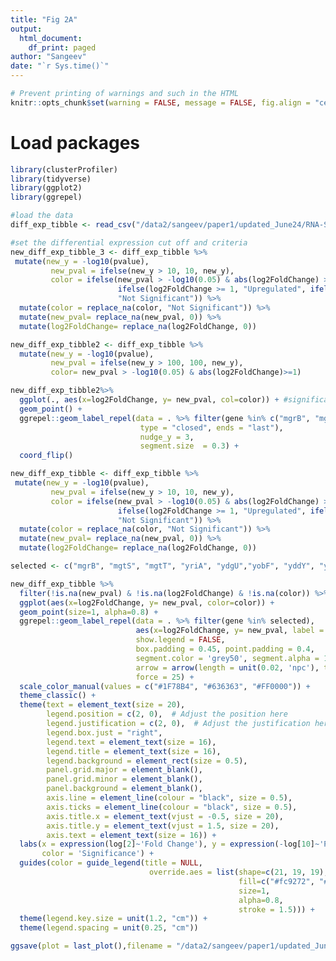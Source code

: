 ```yaml
---
title: "Fig 2A"
output: 
  html_document:
    df_print: paged
author: "Sangeev"
date: "`r Sys.time()`"
---
```


<style type="text/css">
.main-container {
  max-width: 1500px;
  margin-left: auto;
  margin-right: auto;
}
</style>

```r
# Prevent printing of warnings and such in the HTML
knitr::opts_chunk$set(warning = FALSE, message = FALSE, fig.align = "center", eval = FALSE)
```

# Load packages
```r
library(clusterProfiler)
library(tidyverse)
library(ggplot2)
library(ggrepel)
```

```r
#load the data
diff_exp_tibble <- read_csv("/data2/sangeev/paper1/updated_June24/RNA-Seq/dataframe/RNA_seq_differentially_regulated.csv")
```

```r
#set the differential expression cut off and criteria
new_diff_exp_tibble_3 <- diff_exp_tibble %>%
 mutate(new_y = -log10(pvalue),
         new_pval = ifelse(new_y > 10, 10, new_y),
         color = ifelse(new_pval > -log10(0.05) & abs(log2FoldChange) >= 1, 
                        ifelse(log2FoldChange >= 1, "Upregulated", ifelse(log2FoldChange <= -1, "Downregulated", "Not Significant")), 
                        "Not Significant")) %>%
  mutate(color = replace_na(color, "Not Significant")) %>%
  mutate(new_pval= replace_na(new_pval, 0)) %>%
  mutate(log2FoldChange= replace_na(log2FoldChange, 0)) 
```
```r
new_diff_exp_tibble2 <- diff_exp_tibble %>%
  mutate(new_y = -log10(pvalue),
         new_pval = ifelse(new_y > 100, 100, new_y),
         color= new_pval > -log10(0.05) & abs(log2FoldChange)>=1)

new_diff_exp_tibble2%>%
  ggplot(., aes(x=log2FoldChange, y= new_pval, col=color)) + #significant and large change...
  geom_point() +
  ggrepel::geom_label_repel(data = . %>% filter(gene %in% c("mgrB", "mgtS", "mgtT", "yriA", "ydgU","yobF", "yddY", "ymiA", "yadX", "ymiC", "yadW", "yqhI", "dinQ", "yoaI", "pmrR", "yriB",  "ykgS")), aes(x=log2FoldChange, y= new_pval, label = gene), inherit.aes = F, arrow = arrow(length = unit(0.02, "npc"), 
                             type = "closed", ends = "last"),
                             nudge_y = 3,
                             segment.size  = 0.3) +
  coord_flip()

```
```r
new_diff_exp_tibble <- diff_exp_tibble %>%
 mutate(new_y = -log10(pvalue),
         new_pval = ifelse(new_y > 10, 10, new_y),
         color = ifelse(new_pval > -log10(0.05) & abs(log2FoldChange) >= 1, 
                        ifelse(log2FoldChange >= 1, "Upregulated", ifelse(log2FoldChange <= -1, "Downregulated", "Not Significant")), 
                        "Not Significant")) %>%
  mutate(color = replace_na(color, "Not Significant")) %>%
  mutate(new_pval= replace_na(new_pval, 0)) %>%
  mutate(log2FoldChange= replace_na(log2FoldChange, 0)) 
```


```r
selected <- c("mgrB", "mgtS", "mgtT", "yriA", "ydgU","yobF", "yddY", "ymiA", "yadX", "ymiC", "yadW", "yqhI", "dinQ", "yoaI", "pmrR", "yriB",  "ykgS")
```


```r
new_diff_exp_tibble %>%
  filter(!is.na(new_pval) & !is.na(log2FoldChange) & !is.na(color)) %>%
  ggplot(aes(x=log2FoldChange, y= new_pval, color=color)) + 
  geom_point(size=1, alpha=0.8) +
  ggrepel::geom_label_repel(data = . %>% filter(gene %in% selected), 
                            aes(x=log2FoldChange, y= new_pval, label = gene, fontface = "italic", size=6), 
                            show.legend = FALSE,
                            box.padding = 0.45, point.padding = 0.4,
                            segment.color = 'grey50', segment.alpha = 1,
                            arrow = arrow(length = unit(0.02, 'npc'), type = 'closed'),
                            force = 25) +
  scale_color_manual(values = c("#1F78B4", "#636363", "#FF0000")) + 
  theme_classic() +
  theme(text = element_text(size = 20),
        legend.position = c(2, 0),  # Adjust the position here
        legend.justification = c(2, 0),  # Adjust the justification here
        legend.box.just = "right",
        legend.text = element_text(size = 16), 
        legend.title = element_text(size = 16),
        legend.background = element_rect(size = 0.5),
        panel.grid.major = element_blank(),
        panel.grid.minor = element_blank(),
        panel.background = element_blank(),
        axis.line = element_line(colour = "black", size = 0.5),
        axis.ticks = element_line(colour = "black", size = 0.5),
        axis.title.x = element_text(vjust = -0.5, size = 20),
        axis.title.y = element_text(vjust = 1.5, size = 20),
        axis.text = element_text(size = 16)) +
  labs(x = expression(log[2]~'Fold Change'), y = expression(-log[10]~'P-value'),
       color = 'Significance') +
  guides(color = guide_legend(title = NULL,
                               override.aes = list(shape=c(21, 19, 19), 
                                                   fill=c("#fc9272", "#000000", "#FF0000"),
                                                   size=1,
                                                   alpha=0.8,
                                                   stroke = 1.5))) +
  theme(legend.key.size = unit(1.2, "cm")) +
  theme(legend.spacing = unit(0.25, "cm"))

ggsave(plot = last_plot(),filename = "/data2/sangeev/paper1/updated_June24/figures/Fig2A.png", dpi = 600, width = 8, height = 5)

```



